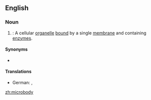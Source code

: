 ==English==
{{wikipedia}}

===Noun===
{{en-noun|microbodies}}

# {{label|en|cytology}}: A cellular [[organelle]] [[bound]] by a single [[membrane]] and containing [[enzyme]]s.

====Synonyms====
* {{l|en|peroxisome}}

====Translations====
{{trans-top|cellular organelle}}
* German: {{t|de|Microbody|m}}, {{t|de|Peroxisom|n}}
{{trans-mid}}
{{trans-bottom}}

[[zh:microbody]]